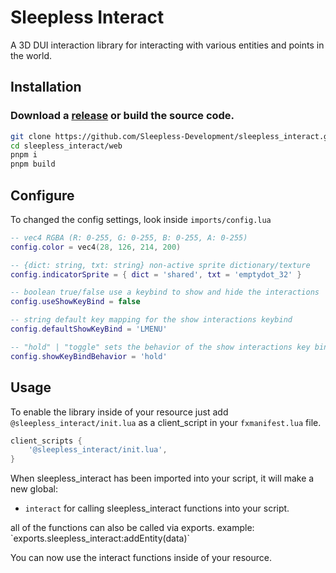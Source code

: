 
# Sleepless Interact

A 3D DUI interaction library for interacting with various entities and points in the world.

<ResourceLinks repo="https://github.com/Sleepless-Development/sleepless_interact" />

## Installation

### Download a [release](https://github.com/Sleepless-Development/sleepless_interact/releases) or build the source code.

```bash
git clone https://github.com/Sleepless-Development/sleepless_interact.git
cd sleepless_interact/web
pnpm i
pnpm build
```

## Configure

To changed the config settings, look inside `imports/config.lua`

```lua
-- vec4 RGBA (R: 0-255, G: 0-255, B: 0-255, A: 0-255)
config.color = vec4(28, 126, 214, 200)

-- {dict: string, txt: string} non-active sprite dictionary/texture
config.indicatorSprite = { dict = 'shared', txt = 'emptydot_32' }

-- boolean true/false use a keybind to show and hide the interactions
config.useShowKeyBind = false

-- string default key mapping for the show interactions keybind
config.defaultShowKeyBind = 'LMENU'

-- "hold" | "toggle" sets the behavior of the show interactions key bind
config.showKeyBindBehavior = 'hold'
```

## Usage

To enable the library inside of your resource just add `@sleepless_interact/init.lua` as a client_script in your `fxmanifest.lua` file.

```lua
client_scripts {
    '@sleepless_interact/init.lua',
}
```

When sleepless_interact has been imported into your script, it will make a new global:
- `interact` for calling sleepless_interact functions into your script.

<Callout type="info">
    all of the functions can also be called via exports. example: `exports.sleepless_interact:addEntity(data)`
</Callout>

You can now use the interact functions inside of your resource.